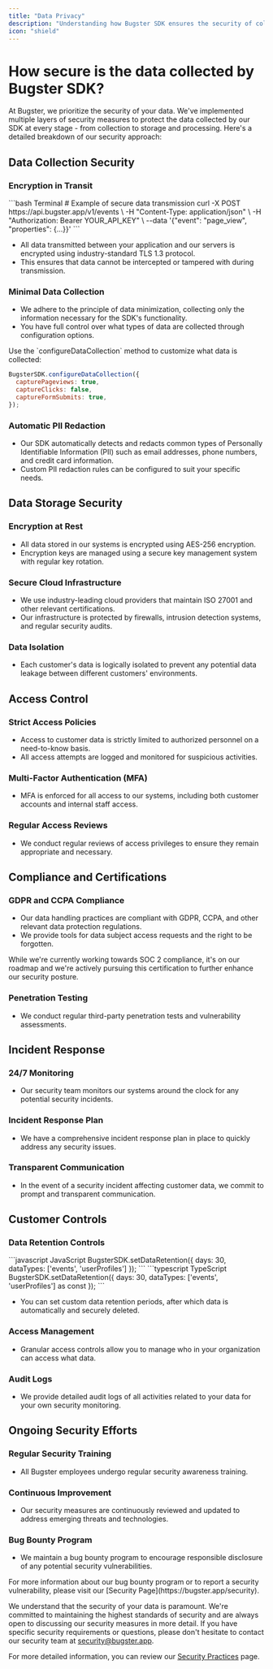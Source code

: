 ```yaml
---
title: "Data Privacy"
description: "Understanding how Bugster SDK ensures the security of collected data"
icon: "shield"
---
```


# How secure is the data collected by Bugster SDK?

At Bugster, we prioritize the security of your data. We've implemented multiple layers of security measures to protect the data collected by our SDK at every stage - from collection to storage and processing. Here's a detailed breakdown of our security approach:

## Data Collection Security

### Encryption in Transit

<CodeGroup>
  ```bash Terminal
  # Example of secure data transmission
  curl -X POST https://api.bugster.app/v1/events \
    -H "Content-Type: application/json" \
    -H "Authorization: Bearer YOUR_API_KEY" \
    --data '{"event": "page_view", "properties": {...}}'
  ```
</CodeGroup>

- All data transmitted between your application and our servers is encrypted using industry-standard TLS 1.3 protocol.
- This ensures that data cannot be intercepted or tampered with during transmission.

### Minimal Data Collection

- We adhere to the principle of data minimization, collecting only the information necessary for the SDK's functionality.
- You have full control over what types of data are collected through configuration options.

<Tip>
Use the `configureDataCollection` method to customize what data is collected:

```javascript
BugsterSDK.configureDataCollection({
  capturePageviews: true,
  captureClicks: false,
  captureFormSubmits: true,
});
```

</Tip>

### Automatic PII Redaction

- Our SDK automatically detects and redacts common types of Personally Identifiable Information (PII) such as email addresses, phone numbers, and credit card information.
- Custom PII redaction rules can be configured to suit your specific needs.

## Data Storage Security

### Encryption at Rest

- All data stored in our systems is encrypted using AES-256 encryption.
- Encryption keys are managed using a secure key management system with regular key rotation.

### Secure Cloud Infrastructure

- We use industry-leading cloud providers that maintain ISO 27001 and other relevant certifications.
- Our infrastructure is protected by firewalls, intrusion detection systems, and regular security audits.

### Data Isolation

- Each customer's data is logically isolated to prevent any potential data leakage between different customers' environments.

## Access Control

### Strict Access Policies

- Access to customer data is strictly limited to authorized personnel on a need-to-know basis.
- All access attempts are logged and monitored for suspicious activities.

### Multi-Factor Authentication (MFA)

- MFA is enforced for all access to our systems, including both customer accounts and internal staff access.

### Regular Access Reviews

- We conduct regular reviews of access privileges to ensure they remain appropriate and necessary.

## Compliance and Certifications

### GDPR and CCPA Compliance

- Our data handling practices are compliant with GDPR, CCPA, and other relevant data protection regulations.
- We provide tools for data subject access requests and the right to be forgotten.

<Note>
  While we're currently working towards SOC 2 compliance, it's on our roadmap
  and we're actively pursuing this certification to further enhance our security
  posture.
</Note>

### Penetration Testing

- We conduct regular third-party penetration tests and vulnerability assessments.

## Incident Response

### 24/7 Monitoring

- Our security team monitors our systems around the clock for any potential security incidents.

### Incident Response Plan

- We have a comprehensive incident response plan in place to quickly address any security issues.

### Transparent Communication

- In the event of a security incident affecting customer data, we commit to prompt and transparent communication.

## Customer Controls

### Data Retention Controls

<CodeGroup>
  ```javascript JavaScript
  BugsterSDK.setDataRetention({
    days: 30,
    dataTypes: ['events', 'userProfiles']
  });
  ```
  ```typescript TypeScript
  BugsterSDK.setDataRetention({
    days: 30,
    dataTypes: ['events', 'userProfiles'] as const
  });
  ```
</CodeGroup>

- You can set custom data retention periods, after which data is automatically and securely deleted.

### Access Management

- Granular access controls allow you to manage who in your organization can access what data.

### Audit Logs

- We provide detailed audit logs of all activities related to your data for your own security monitoring.

## Ongoing Security Efforts

### Regular Security Training

- All Bugster employees undergo regular security awareness training.

### Continuous Improvement

- Our security measures are continuously reviewed and updated to address emerging threats and technologies.

### Bug Bounty Program

- We maintain a bug bounty program to encourage responsible disclosure of any potential security vulnerabilities.

<Tip>
  For more information about our bug bounty program or to report a security
  vulnerability, please visit our [Security Page](https://bugster.app/security).
</Tip>

We understand that the security of your data is paramount. We're committed to maintaining the highest standards of security and are always open to discussing our security measures in more detail. If you have specific security requirements or questions, please don't hesitate to contact our security team at security@bugster.app.

For more detailed information, you can review our [Security Practices](https://bugster.app/security-practices) page.
